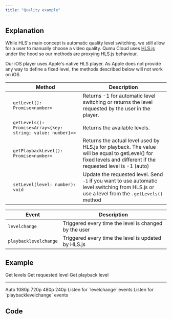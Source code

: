 ```yaml
---
title: "Quality example"
---
```




## Explanation

While HLS's main concept is automatic quality level switching, we still allow for a user to manually choose a video quality.
Qumu Cloud uses [HLS.js](https://github.com/video-dev/hls.js) under the hood so our methods are proxying HLS.js behaviour.

<Aside type="caution" title="Does not work on iOS">
  Our iOS player uses Apple's native HLS player. As Apple does not provide any way to define a fixed level, the methods
  described below will not work on iOS.
</Aside>

|   | Method                                                      | Description                                                                                                                                                    |
|:--|-------------------------------------------------------------|----------------------------------------------------------------------------------------------------------------------------------------------------------------|
|   | `getLevel(): Promise<number>`                               | Returns -1 for automatic level switching or returns the level requested by the user in the player.                                                             |
|   | `getLevels(): Promise<Array<{key: string; value: number}>>` | Returns the available levels.                                                                                                                                  |
|   | `getPlaybackLevel(): Promise<number>`                       | Returns the actual level used by HLS.js for playback. The value will be equal to getLevel() for fixed levels and different if the requested level is -1 (auto) |
|   | `setLevel(level: number): void`                             | Update the requested level. Send `-1` if you want to use automatic level switching from HLS.js or use a level from the `.getLevels()` method                   |

| Event                 | Description                                           |
|-----------------------|-------------------------------------------------------|
| `levelchange`         | Triggered every time the level is changed by the user |
| `playbacklevelchange` | Triggered every time the level is updated by HLS.js   |

## Example

<Playground>
  <Fragment slot="actions">
    <PlaygroundButton type="get" command="getLevels">Get levels</PlaygroundButton>
    <PlaygroundButton type="get" command="getLevel">Get requested level</PlaygroundButton>
    <PlaygroundButton type="get" command="getPlaybackLevel">Get playback level</PlaygroundButton>
    <hr/>
    <PlaygroundButton type="set" command="setLevel" value={-1}>Auto</PlaygroundButton>
    <PlaygroundButton type="set" command="setLevel" value={4}>1080p</PlaygroundButton>
    <PlaygroundButton type="set" command="setLevel" value={3}>720p</PlaygroundButton>
    <PlaygroundButton type="set" command="setLevel" value={2}>480p</PlaygroundButton>
    <PlaygroundButton type="set" command="setLevel" value={1}>240p</PlaygroundButton>
  </Fragment>
  <Fragment slot="events">
    <PlaygroundCheckbox checked={true} event="levelchange">Listen for `levelchange` events</PlaygroundCheckbox>
    <PlaygroundCheckbox checked={true} event="playbacklevelchange">Listen for `playbacklevelchange`
      events</PlaygroundCheckbox>
  </Fragment>
</Playground>

## Code

<Code code={code} lang="js"/>
